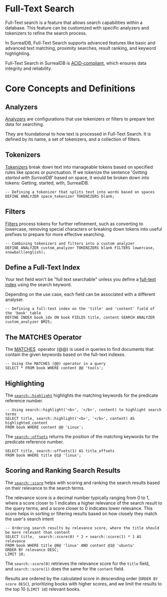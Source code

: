 # Full-Text Search


Full-Text search is a feature that allows search capabilities within a database. This feature can be customized with specific analyzers and tokenizers to refine the search process.

In SurrealDB, Full-Text Search supports advanced features like basic and advanced text matching, proximity searches, result ranking, and keyword highlighting⁠.

Full-Text Search in SurrealDB is [ACID-compliant](https://en.wikipedia.org/wiki/ACID), which ensures data integrity and reliability.⁠

# **Core Concepts and Definitions**

## **Analyzers**

[Analyzers](/docs/surrealql/statements/define/analyzer) are configurations that use tokenizers or filters to prepare text data for searching.

They are foundational to how text is processed in Full-Text Search. It is defined by its name, a set of tokenizers, and a collection of filters.

## **Tokenizers**

[Tokenizers](/docs/surrealql/statements/define/analyzer/#tokenizers) break down text into manageable tokens based on specified rules like spaces or punctuation. 
If we tokenize the sentence '*Getting started with SurrealDB*' based on space, it would be broken down into tokens: Getting, started, with, SurrealDB.

```surql
-- Defining a tokenizer that splits text into words based on spaces
DEFINE ANALYZER space_tokenizer TOKENIZERS blank;

```

## **Filters**

[Filters](/docs/surrealql/statements/define/analyzer/#filters) process tokens for further refinement, such as converting to lowercase, removing special characters or breaking down tokens into useful prefixes to prepare for more effective searching.

```surql
-- Combining tokenizers and filters into a custom analyzer
DEFINE ANALYZER custom_analyzer TOKENIZERS blank FILTERS lowercase, snowball(english);

```

## **Define a Full-Text Index**

Your text field won't be "full text searchable" unless you define a [full-text index](/docs/surrealql/statements/define/indexes/) using the search keyword.

Depending on the use case, each field can be associated with a different analyser. 

```surql
-- Defining a full-text index on the 'title' and 'content' field of the 'book' table
DEFINE INDEX book_idx ON book FIELDS title, content SEARCH ANALYZER 
custom_analyzer BM25;
```

## **The MATCHES Operator**

The [MATCHES](/docs/surrealql/operators#matches)  operator  (@@) is used in queries to find documents that contain the given keywords based on the full-text indexes. 

```surql
-- Using the MATCHES (@@) operator in a query
SELECT * FROM book WHERE content @@ 'tools';

```

## Highlighting

The [`search::highlight`](/docs/surrealql/functions/search/#searchhighlight) highlights the matching keywords for the predicate reference number.

```surql
-- Using search::highlight('<b>', '</b>', content) to highlight search terms
SELECT title, search::highlight('<b>', '</b>', content) AS highlighted_content 
FROM book WHERE content @@ 'Linux';
```

The [`search::offsets`](/docs/surrealql/functions/search/#searchoffsets) returns the position of the matching keywords for the predicate reference number.

```surql
SELECT title, search::offsets(1) AS title_offsets
FROM book WHERE title @1@ 'linux';
```

## **Scoring and Ranking Search Results**

The [`search::score`](/docs/surrealql/functions/search/#searchscore) helps with scoring and ranking the search results based on their relevance to the search terms.

The relevance score is a decimal number typically ranging from 0 to 1, where a score closer to 1 indicates a higher relevance of the search result to the query terms, and a score closer to 0 indicates lower relevance. This score helps in sorting or filtering results based on how closely they match the user's search intent

```surql
-- Ordering search results by relevance score, where the title should be more relevant than content
SELECT title,  search::score(0) * 2 + search::score(1) * 1 AS relevance 
FROM book WHERE title @0@ 'linux' AND content @1@ 'ubuntu' 
ORDER BY relevance DESC;
LIMIT 10;
```

The `search::score(0)` retrieves the relevance score for the `title` field, and `search::score(1)` does the same for the `content` field.

Results are ordered by the calculated score in descending order (`ORDER BY score DESC`), prioritizing books with higher scores, and we limit the results to the top 10 (`LIMIT 10`) relevant books.
